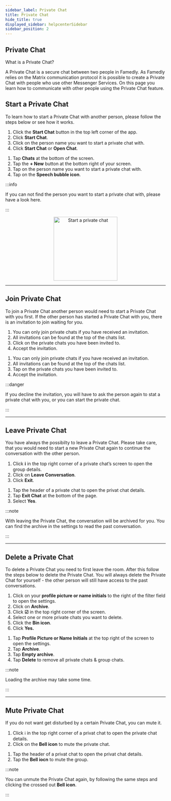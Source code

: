 ```yaml
---
sidebar_label: Private Chat
title: Private Chat
hide_title: true
displayed_sidebar: helpcenterSidebar
sidebar_position: 2
---
```




<div class="hero hero--primary">
  <div class="container">
    <h2 class="hero__title">Private Chat</h2>
    <p class="hero__subtitle">What is a Private Chat?</p>
    <p>A Private Chat is a secure chat between two people in Famedly. As Famedly relies on the Matrix communication protocol it is possible to create a Private Chat with people who use other Messenger Services. On this page you learn how to communicate with other people using the Private Chat feature.</p>
  </div>
</div>


## Start a Private Chat


To learn how to start a Private Chat with another person, please follow the steps below or see how it works.

<Tabs>
  <TabItem value="desktop" label="Desktop" default>
  <ol>
    <li>Click the <b>Start Chat</b> button in the top left corner of the app.</li>
    <li>Click <b>Start Chat</b>.</li>
    <li>Click on the person name you want to start a private chat with.</li>
    <li>Click <b>Start Chat</b> or <b>Open Chat</b>.</li>
  </ol>
  </TabItem>
  <TabItem value="mobile" label="Mobile">
  <ol>
    <li>Tap <b>Chats</b> at the bottom of the screen.</li>
    <li>Tap the <b>+ New</b> button at the bottom right of your screen.</li>
    <li>Tap on the person name you want to start a private chat with.</li>
    <li>Tap on the <b>Speech bubble icon</b>.</li>
  </ol>
  </TabItem>
</Tabs>

:::info

If you can not find the person you want to start a private chat with, please have a look here.

:::

<p align="center">
<img alt="Start a private chat" src={useBaseUrl('/img/start-privatechat.gif')} width="200px"/>
</p>

---

## Join Private Chat

To join a Private Chat another person would need to start a Private Chat with you first. If the other person has started a Private Chat with you, there is an invitation to join waiting for you.

<Tabs>
  <TabItem value="desktop" label="Desktop" default>
  <ol>
    <li>You can only join private chats if you have received an invitation.</li>
    <li>All invitations can be found at the top of the chats list.</li>
    <li>Click on the private chats you have been invited to.</li>
    <li>Accept the invitation.</li>
  </ol>
  </TabItem>
  <TabItem value="mobile" label="Mobile">
  <ol>
    <li>You can only join private chats if you have received an invitation.</li>
    <li>All invitations can be found at the top of the chats list.</li>
    <li>Tap on the private chats you have been invited to.</li>
    <li>Accept the invitation.</li>
  </ol>
  </TabItem>
</Tabs>

:::danger

If you decline the invitation, you will have to ask the person again to stat a private chat with you, or you can start the private chat.

:::

---

## Leave Private Chat

You have always the possibilty to leave a Private Chat. Please take care, that you would need to start a new Private Chat again to continue the conversation with the other person.

<Tabs>
  <TabItem value="desktop" label="Desktop" default>
  <ol>
    <li>Click <b>ℹ</b> in the top right corner of a private chat’s screen to open the group details.</li>
    <li>Click on <b>Leave Conversation</b>.</li>
    <li>Click <b>Exit</b>.</li>
  </ol>
  </TabItem>
  <TabItem value="mobile" label="Mobile">
  <ol>
    <li>Tap the header of a private chat to open the privat chat details.</li>
    <li>Tap <b>Exit Chat</b> at the bottom of the page.</li>
    <li>Select <b>Yes</b>.</li>
  </ol>
  </TabItem>
</Tabs>

:::note

With leaving the Private Chat, the conversation will be archived for you. You can find the archive in the settings to read the past conversation.

:::

---

## Delete a Private Chat

To delete a Private Chat you need to first leave the room. After this follow the steps below to delete the Private Chat. You will always delete the Private Chat for yourself - the other person will still have access to the past conversations.

<Tabs>
  <TabItem value="desktop" label="Desktop" default>
  <ol>
    <li>Click on your <b>profile picture or name initials</b> to the right of the filter field to open the settings.</li>
    <li>Click on <b>Archive</b>.</li>
    <li>Click <b>☑</b> in the top right corner of the screen.</li>
    <li>Select one or more private chats you want to delete.</li>
    <li>Click the <b>Bin icon</b>.</li>
    <li>Click <b>Yes.</b></li>
  </ol>
  </TabItem>
  <TabItem value="mobile" label="Mobile">
  <ol>
    <li>Tap <b>Profile Picture or Name Initials</b> at the top right of the screen to open the settings.</li>
    <li>Tap <b>Archive</b>.</li>
    <li>Tap <b>Empty archive</b>.</li>
    <li>Tap <b>Delete</b> to remove all private chats & group chats.</li>
  </ol>
  </TabItem>
</Tabs>

:::note

Loading the archive may take some time.

:::

---

## Mute Private Chat

If you do not want get disturbed by a certain Private Chat, you can mute it.

<Tabs>
  <TabItem value="desktop" label="Desktop" default>
  <ol>
    <li>Click ℹ in the top right corner of a privat chat to open the private chat details.</li>
    <li>Click on the <b>Bell icon</b> to mute the private chat.</li>
  </ol>
  </TabItem>
  <TabItem value="mobile" label="Mobile">
  <ol>
    <li>Tap the header of a privat chat to open the privat chat details.</li>
    <li>Tap the <b>Bell iocn</b> to mute the group.</li>
  </ol>
  </TabItem>
</Tabs>

:::note

You can unmute the Private Chat again, by following the same steps and clicking the crossed out <b>Bell icon</b>.

:::
